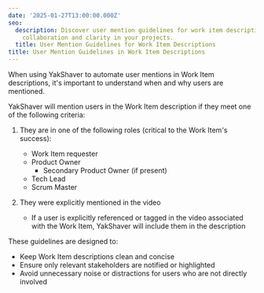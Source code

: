 ```yaml
---
date: '2025-01-27T13:00:00.000Z'
seo:
  description: Discover user mention guidelines for work item descriptions to enhance
    collaboration and clarity in your projects.
  title: User Mention Guidelines for Work Item Descriptions
title: User Mention Guidelines in Work Item Descriptions
---
```

When using YakShaver to automate user mentions in Work Item descriptions, it's important to understand when and why users are mentioned. 

YakShaver will mention users in the Work Item description if they meet one of the following criteria:

1. They are in one of the following roles (critical to the Work Item's success):
   * Work Item requester
   * Product Owner 
     * Secondary Product Owner (if present)
   * Tech Lead
   * Scrum Master

2. They were explicitly mentioned in the video
   * If a user is explicitly referenced or tagged in the video associated with the Work Item, YakShaver will include them in the description

These guidelines are designed to:

* Keep Work Item descriptions clean and concise
* Ensure only relevant stakeholders are notified or highlighted
* Avoid unnecessary noise or distractions for users who are not directly involved